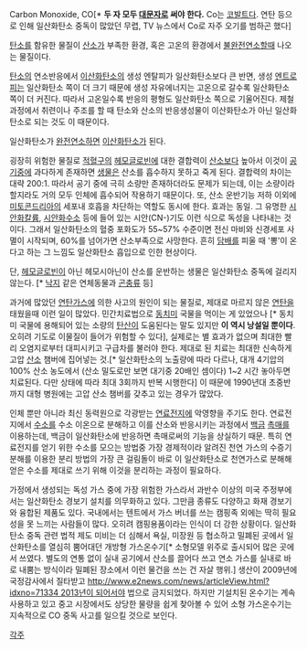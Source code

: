 Carbon Monoxide, CO[* '''두 자 모두 [[대문자]]로 써야 한다.''' Co는 [[코발트]]다. 연탄 등으로 인해 일산화탄소 중독이 많았던 무렵, TV 뉴스에서 Co로 자주 오기를 범하곤 했다]

[[탄소]]를 함유한 물질이 [[산소]]가 부족한 환경, 혹은 고온의 환경에서 [[불완전연소]]할때 나오는 물질이다. 

[[탄소]]의 연소반응에서 [[이산화탄소]]의 생성 엔탈피가 일산화탄소보다 큰 반면, 생성 [[엔트로피]]는 일산화탄소 쪽이 더 크기 때문에 생성 자유에너지는 고온으로 갈수록 일산화탄소 쪽이 더 커진다. 따라서 고온일수록 반응의 평형도 일산화탄소 쪽으로 기울어진다. 제철 과정에서 취련이나 주조를 할 때 탄소와 산소의 반응생성물이 이산화탄소가 아닌 일산화탄소로 되는 것도 이 때문이다.

일산화탄소가 [[완전연소]]하면 [[이산화탄소]]가 된다.

굉장히 위험한 물질로 [[적혈구]]의 [[헤모글로빈]]에 대한 결합력이 [[산소]]보다 높아서 이것이 [[공기]]중에 과다하게 존재하면 [[생물]]은 산소를 흡수하지 못하고 죽게 된다. 결합력의 차이는 대략 200:1. 따라서 공기 중에 극히 소량만 존재하더라도 문제가 되는데, 이는 소량이라 할지라도 거의 모두 인체에 흡수되어 작용하기 때문이다. 또, 산소 운반기능 저하 이외에 [[미토콘드리아]]의 세포내 호흡을 차단하는 역할도 동시에 한다. 효과는 동일. 그 유명한 [[시안화칼륨]], [[시안화수소]] 등에 들어 있는 시안(CN-)기도 이런 식으로 독성을 나타내는 것이다. 그래서 일산화탄소의 혈중 포화도가 55~57% 수준이면 전신 마비와 신경세포 사멸이 시작되며, 60%를 넘어가면 산소부족으로 사망한다. 흔히 [[담배]]를 피울 때 '뽕'이 온다고 하는 그 느낌도 일산화탄소 흡입으로 인한 현상이다.

단, [[헤모글로빈]]이 아닌 헤모시아닌이 산소를 운반하는 생물은 일산화탄소 중독에 걸리지 않는다. [* [[낙지]] 같은 연체동물과 [[곤충]]류 등]

과거에 많았던 [[연탄]]가스에 의한 사고의 원인이 되는 물질로, 제대로 마르지 않은 [[연탄]]을 태웠을때 이런 일이 많았다. 민간치료법으로 [[동치미]] 국물을 먹이는 게 있었으나 [* 동치미 국물에 용해되어 있는 소량의 [[탄산]]이 도움된다는 말도 있지만 '''이 역시 낭설일 뿐이다'''. 오히려 기도로 이물질이 들어가 위험할 수 있다], 실제로는 별 효과가 없으며 최대한 빨리 오염지로부터 대피시키고 구급차를 불러야 한다. 제대로 된 치료는 최대한 신속하게 고압 [[산소]] 챔버에 집어넣는 것.[* 일산화탄소의 노출량에 따라 다르나, 대개 4기압의 100% 산소 농도에서 (산소 밀도로만 보면 대기중 20배인 셈이다) 1~2 시간 놓아두면 치료된다. 다만 상태에 따라 최대 3회까지 반복 시행한다] 이 때문에 1990년대 초중반까지 대형 병원에는 고압 산소 챔버를 갖추고 있는 경우가 많았다. 

인체 뿐만 아니라 최신 동력원으로 각광받는 [[연료전지]]에 악영향을 주기도 한다. 연료전지에서 [[수소]]를 수소 이온으로 분해하고 이를 산소와 반응시키는 과정에서 [[백금]] [[촉매]]를 이용하는데, 백금이 일산화탄소에 반응하면 촉매로써의 기능을 상실하기 때문. 특히 연료전지를 얻기 위한 수소를 모으는 방법중 가장 경제적이라 알려진 천연 가스의 수증기 분해를 이용한 분리 방법의 가장 큰 걸림돌이 바로 이 일산화탄소로 천연가스로 분해해 얻은 수소를 제대로 쓰기 위해 이것을 분리하는 과정이 필요하다.

가정에서 생성되는 독성 가스 중에 가장 위험한 가스라서 과반수 이상의 미국 주정부에서는 일산화탄소 경보기 설치를 의무화하고 있다. 그만큼 종류도 다양하고 화재 경보기와 융합된 제품도 있다. 국내에서는 텐트에서 가스 버너를 쓰는 캠핑족 외에는 딱히 필요성을 못 느끼는 사람들이 많다. 오히려 캠핑용품이라는 인식이 더 강한 상황이다. 일산화탄소 중독 관련 법적 제도 미비는 더 심해서 욕실, 미장원 등 협소하고 밀폐된 곳에서 일산화탄소를 열심히 뿜어대던 개방형 가스온수기[* 소형모델 위주로 출시되어 많은 곳에서 쓰였다. 별도의 연통 없이 실내 공기에서 산소를 끌어다 쓰고 연소 가스를 실내로 바로 내뿜는 방식이라 밀폐된 장소에서 이런 물건을 쓰는 건 자살 행위.] 생산이 2009년에 국정감사에서 질타받고 [[http://www.e2news.com/news/articleView.html?idxno=71334 2013년이 되어서야]] 법으로 금지되었다. 하지만 기설치된 온수기는 계속 사용하고 있고 중고 시장에서도 상당한 물량을 쉽게 찾아볼 수 있어 소형 가스온수기는 지속적으로 CO 중독 사고를 일으킬 것으로 보인다.

[[각주]]
